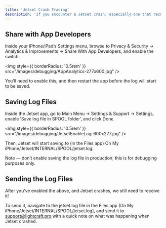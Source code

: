 ```yaml
---
title: 'Jetset Crash Tracing'
description: 'If you encounter a Jetset crash, especially one that recurs, we would appreciate your help in tracking it down!'
---
```


## Share with App Developers

Inside your iPhone/iPad’s Settings menu, browse to Privacy & Security -> Analytics & Improvements -> Share With App Developers, and enable the switch:

<img
  style={{ borderRadius: '0.5rem' }}
  src="/images/debugging/AppAnalytics-277x600.jpg"
/>

You’ll need to enable this, and then restart the app before the log will start to be saved.

## Saving Log Files

Inside the Jetset app, go to Main Menu -> Settings & Support -> Settings, enable ‘Save log file in SPOOL folder’, and click Done.

<img
  style={{ borderRadius: '0.5rem' }}
  src="/images/debugging/JetsetEnableLog-600x277.jpg"
/>

Then, Jetset will start saving to (in the Files app) On My iPhone/Jetset/INTERNAL/SPOOL/jetset.log.

Note — don’t enable saving the log file in production; this is for debugging purposes only.

## Sending the Log Files

After you’ve enabled the above, and Jetset crashes, we still need to receive it!

To send it, navigate to the jetset.log file in the Files app (On My iPhone/Jetset/INTERNAL/SPOOL/jetset.log), and send it to support@lightcraft.pro with a quick note on what was happening when Jetset crashed.